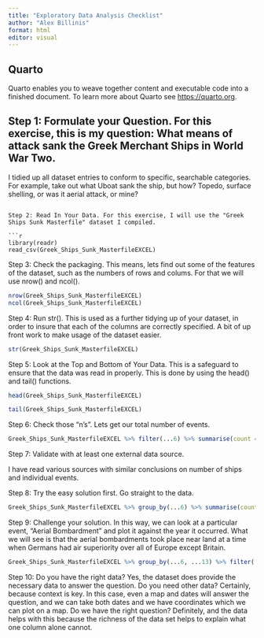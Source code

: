 ```yaml
---
title: "Exploratory Data Analysis Checklist"
author: "Alex Billinis"
format: html
editor: visual
---
```


## Quarto

Quarto enables you to weave together content and executable code into a finished document. To learn more about Quarto see <https://quarto.org>.

## Step 1: Formulate your Question. For this exercise, this is my question: What means of attack sank the Greek Merchant Ships in World War Two. 


I tidied up all dataset entries to conform to specific, searchable categories. For example, take out what Uboat sank the ship, but how? Topedo, surface shelling, or was it aerial attack, or mine?
```

Step 2: Read In Your Data. For this exercise, I will use the "Greek Ships Sunk Masterfile" dataset I compiled. 

```r
library(readr)
read_csv(Greek_Ships_Sunk_MasterfileEXCEL)
```

Step 3: Check the packaging. This means, lets find out some of the features of the dataset, such as the numbers of rows and colums. For that we will use nrow() and ncol().

```r
nrow(Greek_Ships_Sunk_MasterfileEXCEL)
ncol(Greek_Ships_Sunk_MasterfileEXCEL)
```

Step 4: Run str(). This is used as a further tidying up of your dataset, in order to insure that each of the columns are correctly specified. A bit of up front work to make usage of the dataset easier.

```r
str(Greek_Ships_Sunk_MasterfileEXCEL)
```

Step 5: Look at the Top and Bottom of Your Data. This is a safeguard to ensure that the data was read in properly. This is done by using the head() and tail() functions.

```r
head(Greek_Ships_Sunk_MasterfileEXCEL)

```

```r
tail(Greek_Ships_Sunk_MasterfileEXCEL)
```

Step 6: Check those "n's". Lets get our total number of events.

```r
Greek_Ships_Sunk_MasterfileEXCEL %>% filter(...6) %>% summarise(count = (n))
```


Step 7: Validate with at least one external data source. 

I have read various sources with similar conclusions on number of ships and individual events.

Step 8: Try the easy solution first. Go straight to the data.

```r
Greek_Ships_Sunk_MasterfileEXCEL %>% group_by(...6) %>% summarise(count = n())
```

Step 9: Challenge your solution. In this way, we can look at a particular event, "Aerial Bombardment" and plot it against the year it occurred. What we will see is that the aerial bombardments took place near land at a time when Germans had air superiority over all of Europe except Britain.

```r
Greek_Ships_Sunk_MasterfileEXCEL %>% group_by(...6, ...13) %>% filter(...6 == "Aerial Bombing") %>%                   summarise(count = n())
```


Step 10: Do you have the right data? Yes, the dataset does provide the necessary data to answer the question. Do you need other data? Certainly, because context is key. In this case, even a map and dates will answer the question, and we can take both dates and we have coordinates which we can plot on a map. Do we have the right question? Definitely, and the data helps with this because the richness of the data set helps to explain what one column alone cannot.